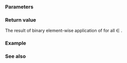 {{cpp/experimental/title|max}}
{{cpp/experimental/simd/navbar}}

{{ddcl|header=experimental/simd|since=parallelism_ts_2|
template&lt; class T, class Abi &gt;
simd&lt;T, Abi&gt; max( const simd&lt;T, Abi&gt;&amp; a, const simd&lt;T, Abi&gt;&amp; b ) noexcept;
}}

===Parameters===
{{par begin}}
{{par|a|the first vector of elements for max}}
{{par|b|the second vector of elements for max}}
{{par end}}

===Return value===
The result of binary element-wise application of {{c|std::max(a[i], b[i])}} for all {{math|i}} ∈ {{range|0|size()}}.

===Example===
{{example}}

===See also===

{{langlinks|zh}}